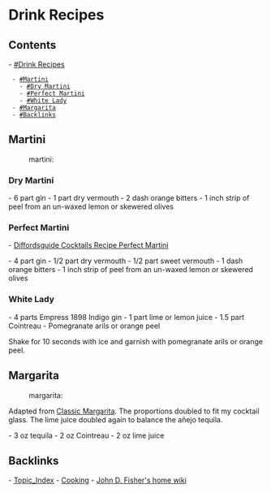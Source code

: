 = Drink Recipes =

== Contents ==
- [[#Drink Recipes]]
  - [[#Martini]]
    - [[#Dry Martini]]
    - [[#Perfect Martini]]
    - [[#White Lady]]
  - [[#Margarita]]
  - [[#Backlinks]]

== Martini ==
:martini:

=== Dry Martini ===

- 6 part gin
- 1 part dry vermouth
- 2 dash orange bitters
- 1 inch strip of peel from an un-waxed lemon or skewered olives

=== Perfect Martini ===

- [[https://www.diffordsguide.com/cocktails/recipe/1509/perfect-martini|Diffordsguide Cocktails Recipe Perfect Martini]]

- 4 part gin
- 1/2 part dry vermouth
- 1/2 part sweet vermouth
- 1 dash orange bitters
- 1 inch strip of peel from an un-waxed lemon or skewered olives

=== White Lady ===

- 4 parts Empress 1898 Indigo gin
- 1 part lime or lemon juice
- 1.5 part Cointreau
- Pomegranate arils or orange peel

Shake for 10 seconds with ice and garnish with pomegranate arils or orange
peel.

== Margarita ==
:margarita:

Adapted from
[[https://www.simplyrecipes.com/recipes/classic_margarita/|Classic Margarita]].
The proportions doubled to fit my cocktail glass. The lime juice doubled again
to balance the añejo tequila.

- 3 oz tequila
- 2 oz Cointreau
- 2 oz lime juice

== Backlinks ==
- [[/Topic_Index|Topic_Index]]
- [[/cooking|Cooking]]
- [[/index|John D. Fisher's home wiki]]
